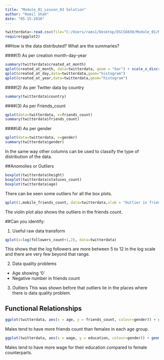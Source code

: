 ```yaml
---
title: "Module_01_Lesson_03 Solution"
author: "Romil Shah"
date: "05-15-2016"
---
```


```r
twitterdata<-read.csv(file="C:/Users/rams1/Desktop/DSCS6030/Module_01/M01_quasi_twitter.csv")
require(ggplot2)
```


##How is the data distributed? What are the summaries?

####(1) As per creation month-day-year
```r
summary(twitterdata$created_at_month)
qplot(created_at_month, data=twitterdata, geom = "bar") + scale_x_discrete()
qplot(created_at_day,data=twitterdata,geom="histogram")
qplot(created_at_year,data=twitterdata,geom="histogram")
```

####(2) As per Twitter data by country
```r
summary(twitterdata$country)
```

####(3) As per Friends_count
```r
qplot(data=twitterdata, x=friends_count)
summary(twitterdata$friends_count)

```

####(4) As per gender
```r
qplot(data=twitterdata, x=gender)
summary(twitterdata$gender)

```

In the same way other columns can be used to classify the type of distribution of the data.


##Anomolies or Outliers

```r
boxplot(twitterdata$height)
boxplot(twitterdata$statuses_count)
boxplot(twitterdata$age)
```
There can be seen some outliers for all the box plots. 

```r
qplot(1,mobile_friends_count, data=twitterdata,xlab = "Outlier in friends_count")+geom_violin()
```
The violin plot also shows the outliers in the friends count.

##Can you identify:

1. Useful raw data transform
```r
qplot(x=log(followers_count+1,2), data=twitterdata)
```
This shows that the log followers are more between 5 to 12 in the log scale and there are very few beyond that range.

2. Data quality problems
* Age showing '0'
* Negative number in friends count

3. Oultiers
This was shown before that outliers lie in the places where there is data quality problem.

## Functional Relationships
``` r
ggplot(twitterdata, aes(x = age, y = friends_count, colour=gender)) + geom_point()
```
Males tend to have more friends count than females in each age group.

``` r
ggplot(twitterdata, aes(x = wage, y = education, colour=gender)) + geom_point()
```
Males tend to have more wage for their education compared to female counterparts.